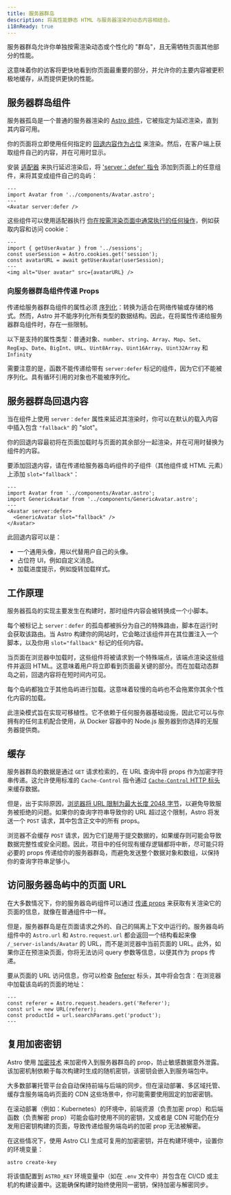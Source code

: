 ```yaml
---
title: 服务器群岛
description: 将高性能静态 HTML 与服务器渲染的动态内容相结合。
i18nReady: true
---
```


服务器群岛允许你单独按需渲染动态或个性化的 "群岛"，且无需牺牲页面其他部分的性能。

这意味着你的访客将更快地看到你页面最重要的部分，并允许你的主要内容被更积极地缓存，从而提供更快的性能。

## 服务器群岛组件

服务器孤岛是一个普通的服务器渲染的 [Astro 组件](/zh-cn/basics/astro-components/)，它被指定为延迟渲染，直到其内容可用。

你的页面将立即使用任何指定的 [回退内容作为占位](#服务器群岛回退内容) 来渲染。然后，在客户端上获取组件自己的内容，并在可用时显示。

安装 [适配器](/zh-cn/guides/on-demand-rendering/#服务器适配器) 来执行延迟渲染后，将 ['server：defer' 指令](/zh-cn/reference/directives-reference/#服务器端指令) 添加到页面上的任意组件，来将其变成组件自己的岛屿：

```astro title="src/pages/index.astro" "server:defer"
---
import Avatar from '../components/Avatar.astro';
---
<Avatar server:defer />
```

这些组件可以使用适配器执行 [你在按需渲染页面中通常执行的任何操作](/zh-cn/guides/on-demand-rendering/#按需渲染特性)，例如获取内容和访问 cookie：

```astro title="src/components/Avatar.astro"
---
import { getUserAvatar } from '../sessions';
const userSession = Astro.cookies.get('session');
const avatarURL = await getUserAvatar(userSession);
---
<img alt="User avatar" src={avatarURL} />
```

### 向服务器群岛组件传递 Props

传递给服务器群岛组件的属性必须 [序列化](https://developer.mozilla.org/en-US/docs/Glossary/Serialization)：转换为适合在网络传输或存储的格式。然而，Astro 并不能序列化所有类型的数据结构。因此，在将属性传递给服务器群岛组件时，存在一些限制。

以下是支持的属性类型：普通对象、`number`、`string`、`Array`、`Map`、`Set`、`RegExp`、`Date`、`BigInt`、`URL`、`Uint8Array`、`Uint16Array`、`Uint32Array` 和  `Infinity`

需要注意的是，函数不能传递给带有 `server:defer` 标记的组件，因为它们不能被序列化。具有循环引用的对象也不能被序列化。

## 服务器群岛回退内容

当在组件上使用 `server：defer` 属性来延迟其渲染时，你可以在默认的载入内容中插入包含 `"fallback"` 的 "slot"。

你的回退内容最初将在页面加载时与页面的其余部分一起渲染，并在可用时替换为组件的内容。

要添加回退内容，请在传递给服务器岛屿组件的子组件（其他组件或 HTML 元素）上添加 `slot="fallback"`：

```astro
---
import Avatar from '../components/Avatar.astro';
import GenericAvatar from '../components/GenericAvatar.astro';
---
<Avatar server:defer>
  <GenericAvatar slot="fallback" />
</Avatar>
```

此回退内容可以是：

- 一个通用头像，用以代替用户自己的头像。
- 占位符 UI，例如自定义消息。
- 加载进度提示，例如旋转加载样式。


## 工作原理

服务器孤岛的实现主要发生在构建时，那时组件内容会被转换成一个小脚本。

每个被标记上 `server：defer` 的孤岛都被拆分为自己的特殊路由，脚本在运行时会获取该路由。当 Astro 构建你的网站时，它会略过该组件并在其位置注入一个脚本，以及你用 `slot="fallback"` 标记的任何内容。

当页面在浏览器中加载时，这些组件将被请求到一个特殊端点，该端点渲染这些组件并返回 HTML。这意味着用户将立即看到页面最关键的部分。而在加载动态群岛之前，回退内容将在短时间内可见。

每个岛屿都独立于其他岛屿进行加载。这意味着较慢的岛屿也不会拖累你其余个性化内容的加载。

此渲染模式旨在实现可移植性。它不依赖于任何服务器基础设施，因此它可以与你拥有的任何主机配合使用，从 Docker 容器中的 Node.js 服务器到你选择的无服务器提供商。

## 缓存

服务器群岛的数据是通过 `GET` 请求检索的，在 URL 查询中将 props 作为加密字符串传递。这允许使用标准的 `Cache-Control` 指令通过 [`Cache-Control` HTTP 标头](https://developer.mozilla.org/zh-CN/docs/Web/HTTP/Headers/Cache-Control) 来缓存数据。

但是，出于实际原因，[浏览器将 URL 限制为最大长度 2048 字节](https://chromium.googlesource.com/chromium/src/+/master/docs/security/url_display_guidelines/url_display_guidelines.md#url-length)，以避免导致服务被拒绝的问题。如果你的查询字符串导致你的 URL 超过这个限制，Astro 将发送一个 `POST` 请求，其中包含正文中的所有 props。

浏览器不会缓存 `POST` 请求，因为它们是用于提交数据的，如果缓存则可能会导致数据完整性或安全问题。因此，项目中的任何现有缓存逻辑都将中断，尽可能只将必要的 props 传递给你的服务器群岛，而避免发送整个数据对象和数组，以保持你的查询字符串足够小。

## 访问服务器岛屿中的页面 URL

在大多数情况下，你的服务器岛屿组件可以通过 [传递 props](/zh-cn/basics/astro-components/#组件参数) 来获取有关渲染它的页面的信息，就像在普通组件中一样。

但是，服务器群岛是在页面请求之外的、自己的隔离上下文中运行的。服务器岛屿组件中的 `Astro.url` 和 `Astro.request.url` 都会返回一个结构看起来像 `/_server-islands/Avatar` 的 URL，而不是浏览器中当前页面的 URL。此外，如果你正在预渲染页面，你将无法访问 query 参数等信息，以便其作为 props 传递。

要从页面的 URL 访问信息，你可以检查 [Referer](https://developer.mozilla.org/zh-CN/docs/Web/HTTP/Headers/Referer) 标头，其中将会包含：在浏览器中加载该岛屿的页面的地址：

```astro
---
const referer = Astro.request.headers.get('Referer');
const url = new URL(referer);
const productId = url.searchParams.get('product');
---
```

## 复用加密密钥

Astro 使用 [加密技术](https://developer.mozilla.org/zh-CN/docs/Glossary/Cryptography) 来加密传入到服务器群岛的 prop，防止敏感数据意外泄露。该加密机制依赖于每次构建时生成的随机密钥，该密钥会嵌入到服务端包中。

大多数部署托管平台会自动保持前端与后端的同步。但在滚动部署、多区域托管、缓存含服务端岛屿页面的 CDN 这些场景中，你可能需要使用固定的加密密钥。

在滚动部署（例如：Kubernetes）的环境中，前端资源（负责加密 prop）和后端函数（负责解密 prop）可能会临时使用不同的密钥，又或者是 CDN 可能仍在分发用旧密钥构建的页面，导致传递给服务端岛屿的加密 prop 无法被解密。

在这些情况下，使用 Astro CLI 生成可复用的加密密钥，并在构建环境中，设置你的环境变量：

```shell
astro create-key
```

将该值配置到 `ASTRO_KEY` 环境变量中（如在 `.env` 文件中）并包含在 CI/CD 或主机的构建设置中。这能确保构建时始终使用同一密钥，保持加密与解密同步。
